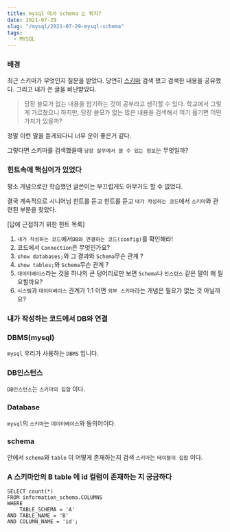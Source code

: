 ```yaml
---
title: mysql 에서 schema 는 뭐지?
date: 2021-07-29
slug: "/mysql/2021-07-29-mysql-schema"
tags:
  - MYSQL
---
```


### 배경

최근 스키마가 무엇인지 질문을 받았다.
당연히 [스키마](https://ko.wikipedia.org/wiki/%EB%8D%B0%EC%9D%B4%ED%84%B0%EB%B2%A0%EC%9D%B4%EC%8A%A4_%EC%8A%A4%ED%82%A4%EB%A7%88)
검색 했고 검색한 내용을 공유했다.
그리고 내가 쓴 글을 비난받았다.

>당장 쓸모가 없는 내용을 암기하는 것이 공부라고 생각할 수 있다. 
학교에서 그렇게 가르쳤으니
하지만, 당장 쓸모가 없는 많은 내용을 검색해서 여기 옮기면 어떤 가치가 있을까? 


정말 이런 말을 듣게되다니 너무 운이 좋은거 같다.

그렇다면 스키마를 검색했을때 `당장 실무에서 쓸 수 있는 정보`는 무엇일까?


###  힌트속에 핵심어가 있었다

평소 개념으로만 학습했던 글쓴이는 부끄럽게도 아무거도 할 수 없었다.

결국 계속적으로 시니어님 힌트를 듣고 힌트를 듣고
`내가 작성하는 코드`에서 `스키마`와 관련된 부분을 찾았다.

[답에 근접하기 위한 힌트 목록]
1. `내가 작성하는 코드`에서`DB와 연결하는 코드(config)`를 확인해라!
2.  코드에서 `Connection`은 무엇인가요?
3. `show databases;`와 그 결과와 `Schema`무슨 관계 ?
4. `show tables;`와 `Schema`무슨 관계 ?
5. `데이터베이스`라는 것을 하나의 큰 덩어리로만 보면 `Schema`나 `인스턴스` 같은 말이 왜 필요할까요?
6. `시스템`과 `데이터베이스` 관계가 1:1 이면 `외부 스키마`라는 개념은 필요가 없는 것 아닐까요?

###  내가 작성하는 코드에서 DB와 연결


###   DBMS(mysql)
`mysql` 우리가 사용하는 `DBMS` 입니다.

###  DB인스턴스
`DB인스턴스`는 `스키마의 집합` 이다.

###  Database
`mysql`의 `스키마`는 `데이터베이스`와 동의어이다.

###  schema
안에서 `schema`와 `table` 이 어떻게 존재하는지 검색
`스키마`는 `테이블의 집합` 이다.


### A 스키마안의 B table 에 id 컬럼이 존재하는 지 궁금하다

```
SELECT count(*)
FROM information_schema.COLUMNS
WHERE
    TABLE_SCHEMA = 'A'
AND TABLE_NAME = 'B'
AND COLUMN_NAME = 'id';
```